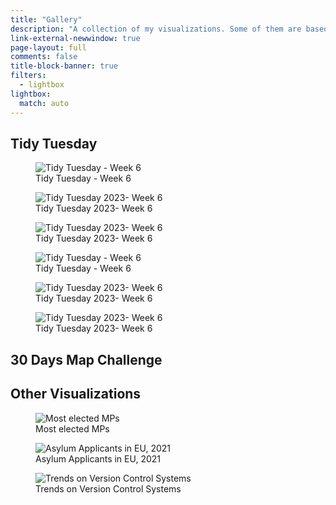```yaml
---
title: "Gallery"
description: "A collection of my visualizations. Some of them are based on popular challenges such as [#TidyTuesday](https://github.com/rfordatascience/tidytuesday) and [#30DaysMapChallenge](https://github.com/tjukanovt/30DayMapChallenge). The collection is not restricted to those, as I find from time to time interesting datasets to work with."
link-external-newwindow: true
page-layout: full
comments: false
title-block-banner: true
filters:
  - lightbox
lightbox:
  match: auto
---
```


## Tidy  Tuesday

::: {.grid}

::: {.g-col-12 .g-col-md-4}
![Tidy Tuesday - Week 6](notebooks/2023-02-14-Big-Tech-Stock-Prices/2023-02-14-Big-Tech-Stock-Prices_files/figure-html/unnamed-chunk-3-1.png){group="tidytuesday"}
:::

::: {.g-col-12 .g-col-md-4}
![Tidy Tuesday 2023- Week 6](notebooks/2023-02-14-Big-Tech-Stock-Prices/2023-02-14-Big-Tech-Stock-Prices_files/figure-html/unnamed-chunk-3-1.png){group="tidytuesday"}
:::

::: {.g-col-12 .g-col-md-4}
![Tidy Tuesday 2023- Week 6](notebooks/2023-02-14-Big-Tech-Stock-Prices/2023-02-14-Big-Tech-Stock-Prices_files/figure-html/unnamed-chunk-3-1.png){group="tidytuesday"}
:::

::: {.g-col-12 .g-col-md-4}
![Tidy Tuesday - Week 6](notebooks/2023-02-14-Big-Tech-Stock-Prices/2023-02-14-Big-Tech-Stock-Prices_files/figure-html/unnamed-chunk-3-1.png){group="tidytuesday"}
:::

::: {.g-col-12 .g-col-md-4}
![Tidy Tuesday 2023- Week 6](notebooks/2023-02-14-Big-Tech-Stock-Prices/2023-02-14-Big-Tech-Stock-Prices_files/figure-html/unnamed-chunk-3-1.png){group="tidytuesday"}
:::

::: {.g-col-12 .g-col-md-4}
![Tidy Tuesday 2023- Week 6](notebooks/2023-02-14-Big-Tech-Stock-Prices/2023-02-14-Big-Tech-Stock-Prices_files/figure-html/unnamed-chunk-3-1.png){group="tidytuesday"}
:::

:::



## 30  Days  Map  Challenge




## Other  Visualizations

::: {.grid}

::: {.g-col-12 .g-col-md-4}
![Most elected MPs](notebooks/2022-10-10-EDA-Greek-Parliament/2022-10-10-EDA-Greek-Parliament_files/figure-html/fig-1.png){group="other"}
:::

::: {.g-col-12 .g-col-md-4}
![Asylum Applicants in EU, 2021](notebooks/2023-01-08-Asylum-Applicants/2022-01-08-Asylum-Applicants_files/figure-html/unnamed-chunk-7-1.png){group="other"}
:::

::: {.g-col-12 .g-col-md-4}

![Trends on Version Control Systems](docs/blog/2022-11-04-Git-Commands/2022-11-04-Git-Commands_files/figure-html/unnamed-chunk-1-1.png){group="other"}

:::

:::